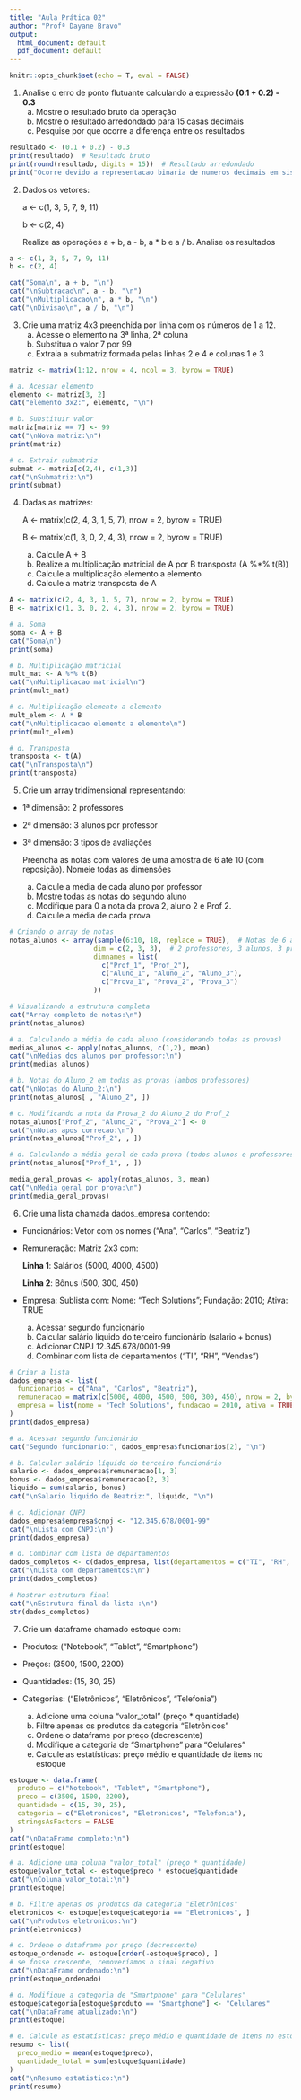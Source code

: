 ---
title: "Aula Prática 02"
author: "Profª Dayane Bravo"
output:
  html_document: default
  pdf_document: default
---

```{r setup, include = FALSE}
knitr::opts_chunk$set(echo = T, eval = FALSE)
```


1.  Analise o erro de ponto flutuante calculando a expressão **(0.1 + 0.2) - 0.3**
    a.  Mostre o resultado bruto da operação
    b.  Mostre o resultado arredondado para 15 casas decimais
    c.  Pesquise por que ocorre a diferença entre os resultados

```{r}
resultado <- (0.1 + 0.2) - 0.3
print(resultado)  # Resultado bruto
print(round(resultado, digits = 15))  # Resultado arredondado
print("Ocorre devido a representacao binaria de numeros decimais em sistemas computacionais") # Explicacao
```


2.  Dados os vetores:

    a <- c(1, 3, 5, 7, 9, 11)
    
    b <- c(2, 4)
    
    Realize as operações a + b, a - b, a * b e a / b. Analise os resultados

```{r}
a <- c(1, 3, 5, 7, 9, 11)
b <- c(2, 4)

cat("Soma\n", a + b, "\n")  
cat("\nSubtracao\n", a - b, "\n")  
cat("\nMultiplicacao\n", a * b, "\n")  
cat("\nDivisao\n", a / b, "\n")  
```


3.  Crie uma matriz 4x3 preenchida por linha com os números de 1 a 12.
    a.  Acesse o elemento na 3ª linha, 2ª coluna
    b.  Substitua o valor 7 por 99
    c.  Extraia a submatriz formada pelas linhas 2 e 4 e colunas 1 e 3

```{r}
matriz <- matrix(1:12, nrow = 4, ncol = 3, byrow = TRUE)

# a. Acessar elemento
elemento <- matriz[3, 2]
cat("elemento 3x2:", elemento, "\n") 

# b. Substituir valor
matriz[matriz == 7] <- 99
cat("\nNova matriz:\n")
print(matriz)

# c. Extrair submatriz
submat <- matriz[c(2,4), c(1,3)]
cat("\nSubmatriz:\n")
print(submat)
```


4.  Dadas as matrizes:

    A <- matrix(c(2, 4, 3, 1, 5, 7), nrow = 2, byrow = TRUE)

    B <- matrix(c(1, 3, 0, 2, 4, 3), nrow = 2, byrow = TRUE)

    a.  Calcule A + B
    b.  Realize a multiplicação matricial de A por B transposta (A %*% t(B))
    c.  Calcule a multiplicação elemento a elemento
    d.  Calcule a matriz transposta de A

```{r}
A <- matrix(c(2, 4, 3, 1, 5, 7), nrow = 2, byrow = TRUE)
B <- matrix(c(1, 3, 0, 2, 4, 3), nrow = 2, byrow = TRUE)

# a. Soma
soma <- A + B
cat("Soma\n")  
print(soma)

# b. Multiplicação matricial
mult_mat <- A %*% t(B)
cat("\nMultiplicacao matricial\n")  
print(mult_mat)

# c. Multiplicação elemento a elemento
mult_elem <- A * B
cat("\nMultiplicacao elemento a elemento\n")  
print(mult_elem)

# d. Transposta
transposta <- t(A)
cat("\nTransposta\n")  
print(transposta)
```


5.  Crie um array tridimensional representando: 
- 1ª dimensão: 2 professores 
- 2ª dimensão: 3 alunos por professor 
- 3ª dimensão: 3 tipos de avaliações 
    
    Preencha as notas com valores de uma amostra de 6 até 10 (com reposição).
    Nomeie todas as dimensões

    a.  Calcule a média de cada aluno por professor
    b.  Mostre todas as notas do segundo aluno
    c.  Modifique para 0 a nota da prova 2, aluno 2 e Prof 2.
    d.  Calcule a média de cada prova

```{r}
# Criando o array de notas
notas_alunos <- array(sample(6:10, 18, replace = TRUE),  # Notas de 6 a 10
                     dim = c(2, 3, 3),  # 2 professores, 3 alunos, 3 provas
                     dimnames = list(
                       c("Prof_1", "Prof_2"),
                       c("Aluno_1", "Aluno_2", "Aluno_3"),
                       c("Prova_1", "Prova_2", "Prova_3")
                     ))

# Visualizando a estrutura completa
cat("Array completo de notas:\n")
print(notas_alunos)

# a. Calculando a média de cada aluno (considerando todas as provas)
medias_alunos <- apply(notas_alunos, c(1,2), mean)
cat("\nMedias dos alunos por professor:\n")
print(medias_alunos)

# b. Notas do Aluno_2 em todas as provas (ambos professores)
cat("\nNotas do Aluno_2:\n")
print(notas_alunos[ , "Aluno_2", ])

# c. Modificando a nota da Prova_2 do Aluno_2 do Prof_2
notas_alunos["Prof_2", "Aluno_2", "Prova_2"] <- 0
cat("\nNotas apos correcao:\n")
print(notas_alunos["Prof_2", , ])

# d. Calculando a média geral de cada prova (todos alunos e professores)
print(notas_alunos["Prof_1", , ])

media_geral_provas <- apply(notas_alunos, 3, mean)
cat("\nMedia geral por prova:\n")
print(media_geral_provas)
```


6.  Crie uma lista chamada dados_empresa contendo: 
- Funcionários: Vetor com os nomes ("Ana", "Carlos", "Beatriz") 
- Remuneração: Matriz 2x3 com: 

    **Linha 1**: Salários (5000, 4000, 4500)
    
    **Linha 2**: Bônus (500, 300, 450) 
    
- Empresa: Sublista com: Nome: "Tech Solutions"; Fundação: 2010; Ativa: TRUE

    a.  Acessar segundo funcionário
    b.  Calcular salário líquido do terceiro funcionário (salario + bonus)
    c.  Adicionar CNPJ 12.345.678/0001-99
    d.  Combinar com lista de departamentos ("TI", "RH", "Vendas")

```{r}
# Criar a lista
dados_empresa <- list(
  funcionarios = c("Ana", "Carlos", "Beatriz"),
  remuneracao = matrix(c(5000, 4000, 4500, 500, 300, 450), nrow = 2, byrow = TRUE),
  empresa = list(nome = "Tech Solutions", fundacao = 2010, ativa = TRUE)
)
print(dados_empresa)

# a. Acessar segundo funcionário
cat("Segundo funcionario:", dados_empresa$funcionarios[2], "\n")

# b. Calcular salário líquido do terceiro funcionário
salario <- dados_empresa$remuneracao[1, 3]
bonus <- dados_empresa$remuneracao[2, 3]
liquido = sum(salario, bonus)
cat("\nSalario liquido de Beatriz:", liquido, "\n")

# c. Adicionar CNPJ
dados_empresa$empresa$cnpj <- "12.345.678/0001-99"
cat("\nLista com CNPJ:\n")
print(dados_empresa)

# d. Combinar com lista de departamentos
dados_completos <- c(dados_empresa, list(departamentos = c("TI", "RH", "Vendas")))
cat("\nLista com departamentos:\n")
print(dados_completos)

# Mostrar estrutura final
cat("\nEstrutura final da lista :\n")
str(dados_completos)
```


7.  Crie um dataframe chamado estoque com: 
- Produtos: ("Notebook", "Tablet", "Smartphone") 
- Preços: (3500, 1500, 2200) 
- Quantidades: (15, 30, 25) 
- Categorias: ("Eletrônicos", "Eletrônicos", "Telefonia")

    a. Adicione uma coluna "valor_total" (preço * quantidade)
    b. Filtre apenas os produtos da categoria "Eletrônicos"
    c. Ordene o dataframe por preço (decrescente)
    d. Modifique a categoria de "Smartphone" para "Celulares"
    e. Calcule as estatísticas: preço médio e quantidade de itens no estoque

```{r}
estoque <- data.frame(
  produto = c("Notebook", "Tablet", "Smartphone"),
  preco = c(3500, 1500, 2200),
  quantidade = c(15, 30, 25),
  categoria = c("Eletronicos", "Eletronicos", "Telefonia"),
  stringsAsFactors = FALSE
)
cat("\nDataFrame completo:\n")
print(estoque)

# a. Adicione uma coluna "valor_total" (preço * quantidade)
estoque$valor_total <- estoque$preco * estoque$quantidade
cat("\nColuna valor_total:\n")
print(estoque)

# b. Filtre apenas os produtos da categoria "Eletrônicos"
eletronicos <- estoque[estoque$categoria == "Eletronicos", ]
cat("\nProdutos eletronicos:\n")
print(eletronicos)

# c. Ordene o dataframe por preço (decrescente)
estoque_ordenado <- estoque[order(-estoque$preco), ]
# se fosse crescente, removeríamos o sinal negativo
cat("\nDataFrame ordenado:\n")
print(estoque_ordenado)

# d. Modifique a categoria de "Smartphone" para "Celulares"
estoque$categoria[estoque$produto == "Smartphone"] <- "Celulares"
cat("\nDataFrame atualizado:\n")
print(estoque)

# e. Calcule as estatísticas: preço médio e quantidade de itens no estoque
resumo <- list(
  preco_medio = mean(estoque$preco),
  quantidade_total = sum(estoque$quantidade)
)
cat("\nResumo estatistico:\n")
print(resumo)
```
